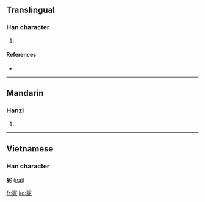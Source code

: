 ==Translingual==

===Han character===
{{Han char|rn=94|rad=犬|as=05|sn=8|four=4721<sub>1</sub>|canj=大竹尸心 (KHSP)}}

# {{defn|Han|sort=犬05}}

====References====
* {{Han ref|kx=0709.090|dkj=20342|dj=1121.190|hdz=21342.040|uh=72D4|ud=29396|bh=CD62|bd=52578}}

----

==Mandarin==

===Hanzi===
{{cmn-hanzi|pin=[[nǐ]] ([[ni3]])|wg=ni<sup>3</sup>}}

# {{defn|Mandarin}}

----

==Vietnamese==
===Han character===
'''狔''' ([[nai]])

[[fr:狔]]
[[ko:狔]]